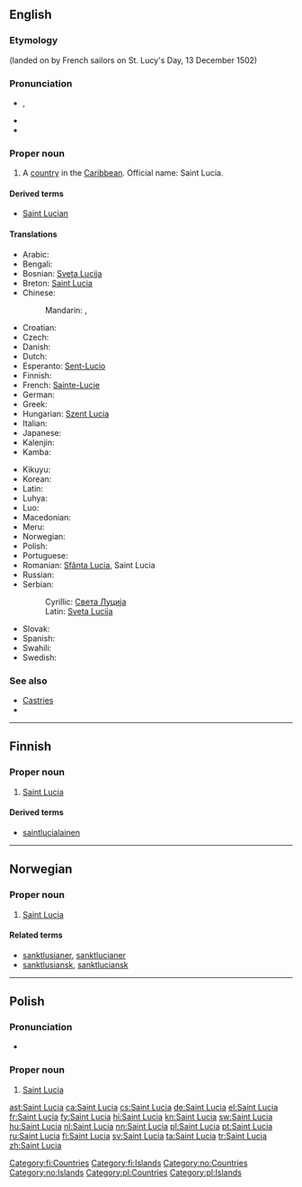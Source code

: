 ==English==
{{wikipedia}}

===Etymology===
{{etyl|la}} {{term|sancta||saint}} {{term|Lucia||Lucy}} (landed on by French sailors on St. Lucy's Day, 13 December 1502)

===Pronunciation===
* {{a|UK|US}} {{IPA|/seɪnt ˈluː.ʃə/}}, {{X-SAMPA|/seInt "lu:.s@/}}
* {{audio|en-us-Saint Lucia.ogg|Audio (US)}}
* {{rhymes|uːʃə}}

===Proper noun===
{{en-proper noun}}

# A [[country]] in the [[Caribbean]]. Official name: Saint Lucia.

====Derived terms====
* [[Saint Lucian]]

====Translations====
{{trans-top|country in the Caribbean}}
* Arabic: {{t-|ar|سانت لوسيا|f|tr=sant lusiya|sc=Arab}}
* Bengali: {{t-|bn|সেন্ট লুসিয়া}}
* Bosnian: [[Sveta Lucija]] {{f}}
* Breton: [[#Breton|Saint Lucia]]
* Chinese:
*: Mandarin: {{t-|cmn|聖盧西亞|sc=Hani}}, {{t-|cmn|圣卢西亚|tr=Shènglúxīyà|sc=Hani}}
* Croatian: {{t-|hr|Sveta Lucija|f}}
* Czech: {{t+|cs|Svatá Lucie|f}}
* Danish: {{t-|da|Saint Lucia}}
* Dutch: {{l|nl|Saint Lucia}}
* Esperanto: [[Sent-Lucio]]
* Finnish: {{l|fi|Saint Lucia}}
* French: [[Sainte-Lucie]] {{qualifier|used without the definite article}}
* German: {{l|de|Saint Lucia}}
* Greek: {{t+|el|Αγία Λουκία|tr=Aγía Lukía}}
* Hungarian: [[Szent Lucia]]
* Italian: {{l|it|Saint Lucia}}
* Japanese: {{t-|ja|セントルシア|tr=Sentorushia}}
* Kalenjin: {{tø|kln|Santalusia}}
* Kamba: {{tø|kam|Santalusia}}
{{trans-mid}}
* Kikuyu: {{tø|ki|Santalusia}}
* Korean: {{t+|ko|세인트루시아|tr=Seinteurusia|sc=Hang}}
* Latin: {{t-|la|Sancta Lucia|f}}
* Luhya: {{tø|luy|Santalusia}}
* Luo: {{tø|luo|Santalusia}}
* Macedonian: {{t-|mk|Света Луција|f|tr=Svéta Lúcija}}
* Meru: {{tø|mer|Santalusia}}
* Norwegian: {{t-|no|Saint Lucia}}
* Polish: {{l|pl|Saint Lucia}} {{n}}
* Portuguese: {{t+|pt|Santa Lúcia}}
* Romanian: [[Sfânta Lucia]], Saint Lucia {{f}}
* Russian: {{t-|ru|Сент-Люсия|f|tr=Sent-Ljúsija}}
* Serbian:
*: Cyrillic: [[Света Луција]]
*: Latin: [[Sveta Lucija]]
* Slovak: {{t-|sk|Svätá Lucia|f}}
* Spanish: {{t+|es|Santa Lucía}}
* Swahili: {{t+|sw|Santalusia|xs=Swahili}}
* Swedish: {{t+|sv|Saint Lucia}}
{{trans-bottom}}

===See also===
* [[Castries]]
* {{list|en|countries of North America}}

----

==Finnish==
{{wikipedia|lang=fi}}

===Proper noun===
{{head|fi|proper noun|head=[[saint|Saint]] [[Lucia]]}}

# [[#English|Saint Lucia]]

====Derived terms====
* [[saintlucialainen]]

[[Category:fi:Countries]]
[[Category:fi:Islands]]

----

==Norwegian==

===Proper noun===
{{head|no|proper noun}}

# [[#English|Saint Lucia]]

====Related terms====
* [[sanktlusianer]], [[sanktlucianer]]
* [[sanktlusiansk]], [[sanktluciansk]]

[[Category:no:Countries]]
[[Category:no:Islands]]

----

==Polish==

===Pronunciation===
* {{IPA|/sɛnt‿ˈluʂɛ/|lang=pl}}

===Proper noun===
{{head|pl|proper noun|g=n|undeclinable}}

# [[#English|Saint Lucia]]

[[Category:pl:Countries]]
[[Category:pl:Islands]]

[[ast:Saint Lucia]]
[[ca:Saint Lucia]]
[[cs:Saint Lucia]]
[[de:Saint Lucia]]
[[el:Saint Lucia]]
[[fr:Saint Lucia]]
[[fy:Saint Lucia]]
[[hi:Saint Lucia]]
[[kn:Saint Lucia]]
[[sw:Saint Lucia]]
[[hu:Saint Lucia]]
[[nl:Saint Lucia]]
[[nn:Saint Lucia]]
[[pl:Saint Lucia]]
[[pt:Saint Lucia]]
[[ru:Saint Lucia]]
[[fi:Saint Lucia]]
[[sv:Saint Lucia]]
[[ta:Saint Lucia]]
[[tr:Saint Lucia]]
[[zh:Saint Lucia]]